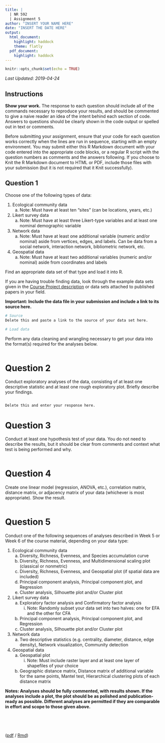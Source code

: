 ---
title: |
  | NR 592
  | Assignment 5
author: "INSERT YOUR NAME HERE"
date: "INSERT THE DATE HERE"
output:
  html_document:
    highlight: haddock
    theme: flatly
  pdf_document:
    highlight: haddock
---

```{r setup, include=FALSE}
knitr::opts_chunk$set(echo = TRUE)
```

_Last Updated: 2019-04-24_

## Instructions

**Show your work.** The response to each question should include all of the commands necessary to reproduce your results, and should be commented to give a naive reader an idea of the intent behind each section of code. Answers to questions should be clearly shown in the code output or spelled out in text or comments.

Before submitting your assignment, ensure that your code for each question works correctly when the lines are run in sequence, starting with an empty environment. You may submit either this R Markdown document with your code entered into the appropriate code blocks, or a regular R script with the question numbers as comments and the answers following. If you choose to Knit the R Markdown document to HTML or PDF, include those files with your submission (but it is not required that it Knit successfully).


## Question 1

Choose one of the following types of data:  

1. Ecological community data  
    a. Note: Must have at least ten "sites" (can be locations, years, etc.)  
2. Likert survey data  
    a. Note: Must have at least three Likert-type variables and at least one nominal demographic variable  
3. Network data  
    a. Note: Must have at least one additional variable (numeric and/or nominal) aside from vertices, edges, and labels. Can be data from a social network, interaction network, bibliometric network, etc.  
4. Geospatial data  
    a. Note: Must have at least two additional variables (numeric and/or nominal) aside from coordinates and labels  

Find an appropriate data set of that type and load it into R.

If you are having trouble finding data, look through the example data sets given in the [Course Project description](./course_project.html) or data sets attached to published papers in your field.

**Important: Include the data file in your submission and include a link to its source here.**

```{r 1a, eval=FALSE, echo=TRUE}
# Source
Delete this and paste a link to the source of your data set here.
```

```{r 1b}
# Load data
```

Perform any data cleaning and wrangling necessary to get your data into the format(s) required for the analyses below.

```{r 1c}

```


# Question 2

Conduct exploratory analyses of the data, consisting of at least one descriptive statistic and at least one rough exploratory plot. Briefly describe your findings.

```{r 2a}

```

```{r 2b, eval=FALSE, echo=TRUE}
Delete this and enter your response here.
```


# Question 3

Conduct at least one hypothesis test of your data. You do not need to describe the results, but it should be clear from comments and context what test is being performed and why.

```{r 3}

```


# Question 4

Create one linear model (regression, ANOVA, etc.), correlation matrix, distance matrix, or adjacency matrix of your data (whichever is most appropriate). Show the result.

```{r 4}

```


# Question 5

Conduct one of the following sequences of analyses described in Week 5 or Week 6 of the course material, depending on your data type:  

1. Ecological community data  
    a. Diversity, Richness, Evenness, and Species accumulation curve  
    b. Diversity, Richness, Evenness, and Multidimensional scaling plot (classical or nonmetric)  
    c. Diversity, Richness, Evenness, and Geospatial plot (if spatial data are included)  
    d. Principal component analysis, Principal component plot, and Regression  
    e. Cluster analysis, Silhouette plot and/or Cluster plot  
2. Likert survey data  
    a. Exploratory factor analysis and Confirmatory factor analysis  
        i. Note: Randomly subset your data set into two halves: one for EFA and the other for CFA  
    b. Principal component analysis, Principal component plot, and Regression  
    c. Cluster analysis, Silhouette plot and/or Cluster plot  
3. Network data  
    a. Two descriptive statistics (e.g. centrality, diameter, distance, edge density), Network visualization, Community detection  
4. Geospatial data  
    a. Geospatial plot  
        i. Note: Must include raster layer and at least one layer of shapefiles of your choice  
    b. Geographic distance matrix, Distance matrix of additional variable for the same points, Mantel test, Hierarchical clustering plots of each distance matrix  
    
**Notes: Analyses should be fully commented, with results shown. If the analyses include a plot, the plot should be as polished and publication-ready as possible. Different analyses are permitted if they are comparable in effort and scope to those given above.**

```{r 5}

```



<br><br>


([pdf](./assignment5.pdf) / [Rmd](./assignment5.Rmd))

<div class="tocify-extend-page" data-unique="tocify-extend-page" style="height: 0;"></div>